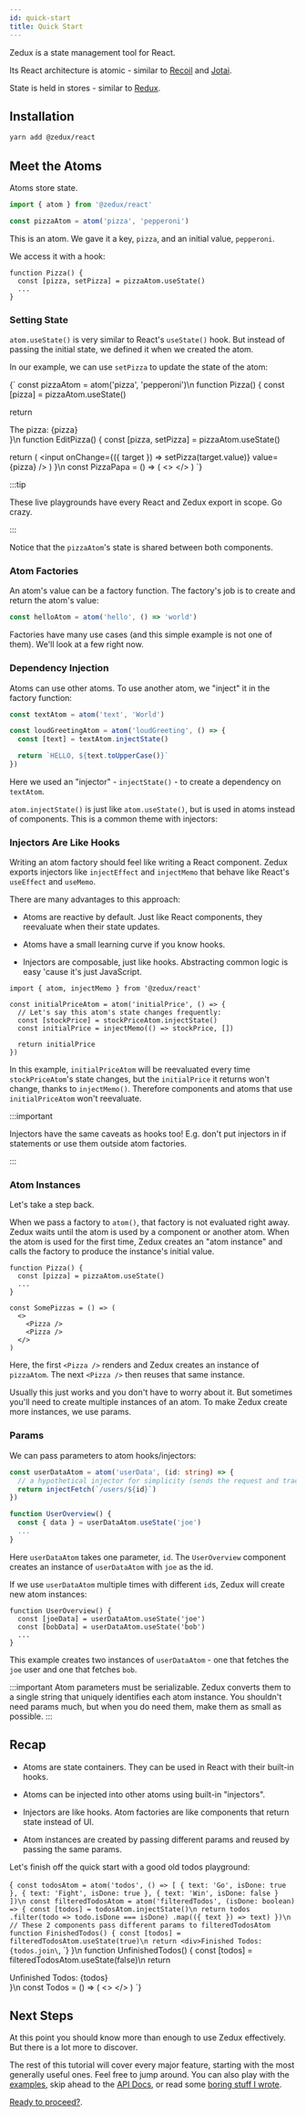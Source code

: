 ```yaml
---
id: quick-start
title: Quick Start
---
```



Zedux is a state management tool for React.

Its React architecture is atomic - similar to [Recoil](https://recoiljs.org/) and [Jotai](https://github.com/pmndrs/jotai).

State is held in stores - similar to [Redux](https://redux.js.org/).

## Installation

```bash
yarn add @zedux/react
```

## Meet the Atoms

Atoms store state.

```ts
import { atom } from '@zedux/react'

const pizzaAtom = atom('pizza', 'pepperoni')
```

This is an atom. We gave it a key, `pizza`, and an initial value, `pepperoni`.

We access it with a hook:

```tsx
function Pizza() {
  const [pizza, setPizza] = pizzaAtom.useState()
  ...
}
```

### Setting State

`atom.useState()` is very similar to React's `useState()` hook. But instead of passing the initial state, we defined it when we created the atom.

In our example, we can use `setPizza` to update the state of the atom:

<LiveEditor resultVar="PizzaPapa">{`
const pizzaAtom = atom('pizza', 'pepperoni')\n
function Pizza() {
  const [pizza] = pizzaAtom.useState()
  
  return <div>The pizza: {pizza}</div>
}\n
function EditPizza() {
  const [pizza, setPizza] = pizzaAtom.useState()
  
  return (
    <input
      onChange={({ target }) => setPizza(target.value)}
      value={pizza}
    />
  )
}\n
const PizzaPapa = () => (
  <>
    <Pizza />
    <EditPizza />
  </>
)
`}</LiveEditor>

:::tip

These live playgrounds have every React and Zedux export in scope. Go crazy.

:::

Notice that the `pizzaAtom`'s state is shared between both components.

### Atom Factories

An atom's value can be a factory function. The factory's job is to create and return the atom's value:

```ts
const helloAtom = atom('hello', () => 'world')
```

Factories have many use cases (and this simple example is not one of them). We'll look at a few right now.

### Dependency Injection

Atoms can use other atoms. To use another atom, we "inject" it in the factory function:

```ts
const textAtom = atom('text', 'World')

const loudGreetingAtom = atom('loudGreeting', () => {
  const [text] = textAtom.injectState()

  return `HELLO, ${text.toUpperCase()}`
})
```

Here we used an "injector" - `injectState()` - to create a dependency on `textAtom`.

`atom.injectState()` is just like `atom.useState()`, but is used in atoms instead of components. This is a common theme with injectors:

### Injectors Are Like Hooks

Writing an atom factory should feel like writing a React component. Zedux exports injectors like `injectEffect` and `injectMemo` that behave like React's `useEffect` and `useMemo`.

There are many advantages to this approach:

- Atoms are reactive by default. Just like React components, they reevaluate when their state updates.

- Atoms have a small learning curve if you know hooks.

- Injectors are composable, just like hooks. Abstracting common logic is easy 'cause it's just JavaScript.

```tsx
import { atom, injectMemo } from '@zedux/react'

const initialPriceAtom = atom('initialPrice', () => {
  // Let's say this atom's state changes frequently:
  const [stockPrice] = stockPriceAtom.injectState()
  const initialPrice = injectMemo(() => stockPrice, [])

  return initialPrice
})
```

In this example, `initialPriceAtom` will be reevaluated every time `stockPriceAtom`'s state changes, but the `initialPrice` it returns won't change, thanks to `injectMemo()`. Therefore components and atoms that use `initialPriceAtom` won't reevaluate.

:::important

Injectors have the same caveats as hooks too! E.g. don't put injectors in if statements or use them outside atom factories.

:::

### Atom Instances

Let's take a step back.

When we pass a factory to `atom()`, that factory is not evaluated right away. Zedux waits until the atom is used by a component or another atom. When the atom is used for the first time, Zedux creates an "atom instance" and calls the factory to produce the instance's initial value.

```tsx
function Pizza() {
  const [pizza] = pizzaAtom.useState()
  ...
}

const SomePizzas = () => (
  <>
    <Pizza />
    <Pizza />
  </>
)
```

Here, the first `<Pizza />` renders and Zedux creates an instance of `pizzaAtom`. The next `<Pizza />` then reuses that same instance.

Usually this just works and you don't have to worry about it. But sometimes you'll need to create multiple instances of an atom. To make Zedux create more instances, we use params.

### Params

We can pass parameters to atom hooks/injectors:

```ts
const userDataAtom = atom('userData', (id: string) => {
  // a hypothetical injector for simplicity (sends the request and tracks state):
  return injectFetch(`/users/${id}`)
})

function UserOverview() {
  const { data } = userDataAtom.useState('joe')
  ...
}
```

Here `userDataAtom` takes one parameter, `id`. The `UserOverview` component creates an instance of `userDataAtom` with `joe` as the id.

If we use `userDataAtom` multiple times with different `id`s, Zedux will create new atom instances:

```tsx
function UserOverview() {
  const [joeData] = userDataAtom.useState('joe')
  const [bobData] = userDataAtom.useState('bob')
  ...
}
```

This example creates two instances of `userDataAtom` - one that fetches the `joe` user and one that fetches `bob`.

:::important
Atom parameters must be serializable. Zedux converts them to a single string that uniquely identifies each atom instance. You shouldn't need params much, but when you do need them, make them as small as possible.
:::

## Recap

- Atoms are state containers. They can be used in React with their built-in hooks.

- Atoms can be injected into other atoms using built-in "injectors".

- Injectors are like hooks. Atom factories are like components that return state instead of UI.

- Atom instances are created by passing different params and reused by passing the same params.

Let's finish off the quick start with a good old todos playground:

<LiveEditor resultVar="Todos">{`
const todosAtom = atom('todos', () => [
  { text: 'Go', isDone: true },
  { text: 'Fight', isDone: true },
  { text: 'Win', isDone: false }
])\n
const filteredTodosAtom = atom('filteredTodos', (isDone: boolean) => {
  const [todos] = todosAtom.injectState()\n
  return todos
    .filter(todo => todo.isDone === isDone)
    .map(({ text }) => text)
})\n
// These 2 components pass different params to filteredTodosAtom
function FinishedTodos() {
  const [todos] = filteredTodosAtom.useState(true)\n
  return <div>Finished Todos: {todos.join\`, \`}</div>
}\n
function UnfinishedTodos() {
  const [todos] = filteredTodosAtom.useState(false)\n
  return <div>Unfinished Todos: {todos}</div>
}\n
const Todos = () => (
  <>
    <FinishedTodos />
    <UnfinishedTodos />
  </>
)
`}</LiveEditor>

## Next Steps

At this point you should know more than enough to use Zedux effectively. But there is a lot more to discover.

The rest of this tutorial will cover every major feature, starting with the most generally useful ones. Feel free to jump around. You can also play with the [examples](TODO:link), skip ahead to the [API Docs](TODO:link), or read some [boring stuff I wrote](TODO:link).

[Ready to proceed?](atom-config).
